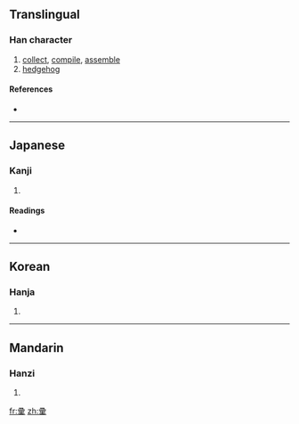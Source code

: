 {{also|彙}}
==Translingual==

===Han character===
{{Han char|rn=58|rad=彐|as=10|sn=13|four=|canj=弓一月田木 (NMBWD)}}

# [[collect]], [[compile]], [[assemble]]
# [[hedgehog]]

====References====
* {{Han ref|kx=0362.211|dkj=09937|hdz=20962.040|uh=5F5A|ud=24410}}

----

==Japanese==

===Kanji===
{{ja-kanji|grade=|rs=彐10}}

# {{defn|Japanese}}

====Readings====
* {{ja-readings|on=[[い]] (i)|kun=[[はりねずみ]] (harinezumi), [[あつまる]] (atsumaru), [[たぐい]] (tagui)}}

----

==Korean==

===Hanja===
{{ko-hanja|hangeul=휘|eumhun=|rv=hwi|mr=hwi|y=hwi}}

# {{defn|Korean}}

----

==Mandarin==

===Hanzi===
{{cmn-hanzi|pin=[[huì]] ([[hui4]]), [[xiān]] ([[xian1]])|wg=hui<sup>4</sup>, hsien<sup>1</sup>}}

# {{defn|Mandarin}}

[[fr:彚]]
[[zh:彚]]